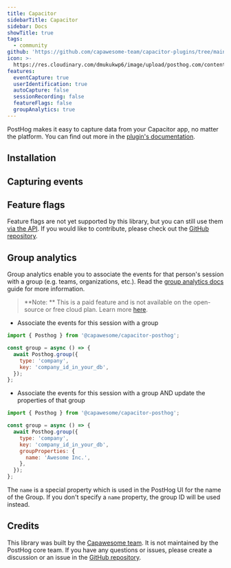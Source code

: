 ```yaml
---
title: Capacitor
sidebarTitle: Capacitor
sidebar: Docs
showTitle: true
tags:
  - community
github: 'https://github.com/capawesome-team/capacitor-plugins/tree/main/packages/posthog'
icon: >-
  https://res.cloudinary.com/dmukukwp6/image/upload/posthog.com/contents/images/docs/integrate/capacitor.svg
features:
  eventCapture: true
  userIdentification: true
  autoCapture: false
  sessionRecording: false
  featureFlags: false
  groupAnalytics: true
---
```


PostHog makes it easy to capture data from your Capacitor app, no matter the platform. You can find out more in the [plugin's documentation](https://capawesome.io/plugins/posthog/).


## Installation


<CapacitorInstall />

## Capturing events


<CapacitorSendEvents />

## Feature flags


<FeatureFlagsLibsIntro />

Feature flags are not yet supported by this library, but you can still use them [via the API](/docs/api/decide). If you would like to contribute, please check out the [GitHub repository](https://github.com/capawesome-team/capacitor-plugins/tree/main/packages/posthog).

## Group analytics

Group analytics enable you to associate the events for that person's session with a group (e.g. teams, organizations, etc.). Read the [group analytics docs](/docs/product-analytics/group-analytics) guide for more information.

> **Note: ** This is a paid feature and is not available on the open-source or free cloud plan. Learn more [here](/pricing).

-   Associate the events for this session with a group

```js
import { Posthog } from '@capawesome/capacitor-posthog';

const group = async () => {
  await Posthog.group({
    type: 'company',
    key: 'company_id_in_your_db',
  });
};
```

-   Associate the events for this session with a group AND update the properties of that group

```js
import { Posthog } from '@capawesome/capacitor-posthog';

const group = async () => {
  await Posthog.group({
    type: 'company',
    key: 'company_id_in_your_db',
    groupProperties: {
      name: 'Awesome Inc.',
    },
  });
};
```

The `name` is a special property which is used in the PostHog UI for the name of the Group. If you don't specify a `name` property, the group ID will be used instead.

## Credits

This library was built by the [Capawesome team](https://capawesome.io/). It is not maintained by the PostHog core team. If you have any questions or issues, please create a discussion or an issue in the [GitHub repository](https://github.com/capawesome-team/capacitor-plugins).